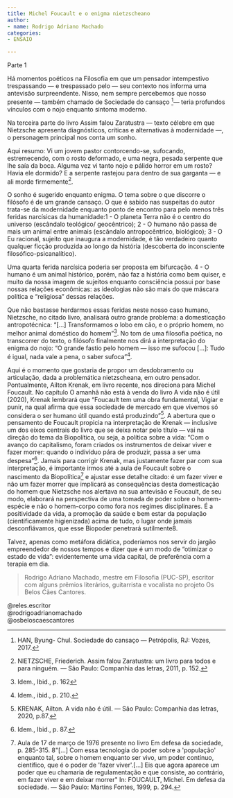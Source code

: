 ```yaml
---
title: Michel Foucault e o enigma nietzscheano
author:
- name: Rodrigo Adriano Machado
categories:
- ENSAIO

---
```


Parte 1

Há momentos poéticos na Filosofia em que um pensador intempestivo trespassando --- e trespassado pelo --- seu contexto nos informa uma antevisão surpreendente. Nisso, nem sempre percebemos que nosso presente --- também chamado de Sociedade do cansaço [^1]--- teria profundos vínculos com o nojo enquanto sintoma moderno.

[^1]: HAN, Byung- Chul. Sociedade do cansaço --- Petrópolis, RJ: Vozes, 2017.

Na terceira parte do livro Assim falou Zaratustra --- texto célebre em que Nietzsche apresenta diagnósticos, críticas e alternativas à modernidade ---, o personagem principal nos conta um sonho.

Aqui resumo: Vi um jovem pastor contorcendo-se, sufocando, estremecendo, com o rosto deformado, e uma negra, pesada serpente que lhe saía da boca. Alguma vez vi tanto nojo e pálido horror em um rosto? Havia ele dormido? E a serpente rastejou para dentro de sua garganta --- e ali morde firmemente[^2].

[^2]: NIETZSCHE, Friederich. Assim falou Zaratustra: um livro para todos e para ninguém. --- São Paulo: Companhia das letras, 2011, p. 152.

O sonho é sugerido enquanto enigma. O tema sobre o que discorre o filósofo é de um grande cansaço. O que é sabido nas suspeitas do autor trata-se da modernidade enquanto ponto de encontro para pelo menos três feridas narcísicas da humanidade:1 - O planeta Terra não é o centro do universo (escândalo teológico/ geocêntrico); 2 - O humano não passa de mais um animal entre animais (escândalo antropocêntrico, biológico); 3 - O Eu racional, sujeito que inaugura a modernidade, é tão verdadeiro quanto qualquer ficção produzida ao longo da história (descoberta do inconsciente filosófico-psicanalítico).

Uma quarta ferida narcísica poderia ser proposta em bifurcação. 4 - O humano é um animal histórico, porém, não faz a história como bem quiser, e muito da nossa imagem de sujeitos enquanto consciência possui por base nossas relações econômicas: as ideologias não são mais do que máscara política e "religiosa" dessas relações.

Que não bastasse herdarmos essas feridas neste nosso caso humano, Nietzsche, no citado livro, analisará outro grande problema: a domesticação antropotécnica: "\[...\] Transformamos o lobo em cão, e o próprio homem, no melhor animal doméstico do homem"[^3]. No tom de uma filosofia poética, no transcorrer do texto, o filósofo finalmente nos dirá a interpretação do enigma do nojo: "O grande fastio pelo homem --- isso me sufocou \[...\]: Tudo é igual, nada vale a pena, o saber sufoca"[^4].

[^3]: Idem., Ibid., p. 162

[^4]: Idem., ibid., p. 210.

Aqui é o momento que gostaria de propor um desdobramento ou articulação, dada a problemática nietzscheana, em outro pensador. Pontualmente, Ailton Krenak, em livro recente, nos direciona para Michel Foucault. No capítulo O amanhã não está à venda do livro A vida não é útil (2020), Krenak lembrará que "Foucault tem uma obra fundamental, Vigiar e punir, na qual afirma que essa sociedade de mercado em que vivemos só considera o ser humano útil quando está produzindo"[^5]. A abertura que o pensamento de Foucault propicia na interpretação de Krenak --- inclusive um dos eixos centrais do livro que se deixa notar pelo título --- vai na direção do tema da Biopolítica, ou seja, a política sobre a vida: "Com o avanço do capitalismo, foram criados os instrumentos de deixar viver e fazer morrer: quando o indivíduo pára de produzir, passa a ser uma despesa"[^6]. Jamais para corrigir Krenak, mas justamente fazer par com sua interpretação, é importante irmos até a aula de Foucault sobre o nascimento da Biopolítica[^7] e ajustar esse detalhe citado: é um fazer viver e não um fazer morrer que implicará as consequências desta domesticação do homem que Nietzsche nos alertava na sua antevisão e Foucault, de seu modo, elaborará na perspectiva de uma tomada de poder sobre o homem-espécie e não o homem-corpo como fora nos regimes disciplinares. É a positividade da vida, a promoção da saúde e bem estar da população (cientificamente higienizada) acima de tudo, o lugar onde jamais desconfiávamos, que esse Biopoder penetrará sutilmente8.

[^5]: KRENAK, Ailton. A vida não é útil. --- São Paulo: Companhia das letras, 2020, p.87.

[^6]: Idem., Ibid., p. 87.

[^7]: Aula de 17 de março de 1976 presente no livro Em defesa da sociedade, p. 285-315. 8\"\[\...\] Com essa tecnologia do poder sobre a \'população\' enquanto tal, sobre o homem enquanto ser vivo, um poder contínuo, científico, que é o poder de \'fazer viver\'.\[\...\] Eis que agora aparece um poder que eu chamaria de regulamentação e que consiste, ao contrário, em fazer viver e em deixar morrer\" In: FOUCAULT, Michel. Em defesa da sociedade. --- São Paulo: Martins Fontes, 1999, p. 294.

Talvez, apenas como metáfora didática, poderíamos nos servir do jargão empreendedor de nossos tempos e dizer que é um modo de "otimizar o estado de vida": evidentemente uma vida capital, de preferência com a terapia em dia.

> Rodrigo Adriano Machado, mestre em Filosofia (PUC-SP), escritor com alguns prêmios literários, guitarrista e vocalista no projeto Os Belos Cães Cantores. 

| \@reles.escritor <a href="https://instagram.com/reles.escritor"><i class="bi bi-instagram"></i></a>
| \@rodrigoadrianomachado <a href="https://instagram.com/rodrigoadrianomachado"><i class="bi bi-instagram"></i></a>
| \@osbeloscaescantores <a href="https://instagram.com/osbeloscaescantores"><i class="bi bi-instagram"></i></a>
